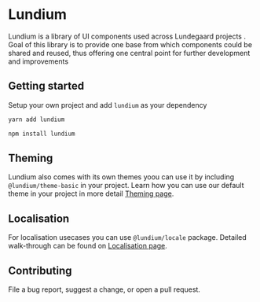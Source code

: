 <Meta title="Introduction/Welcome" />

# Lundium

Lundium is a library of UI components used across Lundegaard projects
. Goal of this library is to provide one base from which components
could be shared and reused, thus offering one central point for
further development and improvements

## Getting started

Setup your own project and add `lundium` as your dependency

```bash
yarn add lundium
```

```bash
npm install lundium
```

## Theming

Lundium also comes with its own themes yoou can use it by including
`@lundium/theme-basic` in your project. Learn how you can use our
default theme in your project in more detail
[Theming page](/?path=/docs/introduction-theming--page).

## Localisation

For localisation usecases you can use `@lundium/locale` package.
Detailed walk-through can be found on
[Localisation page](/?path=/docs/introduction-localisation--page).

## Contributing

File a bug report, suggest a change, or open a pull request.
